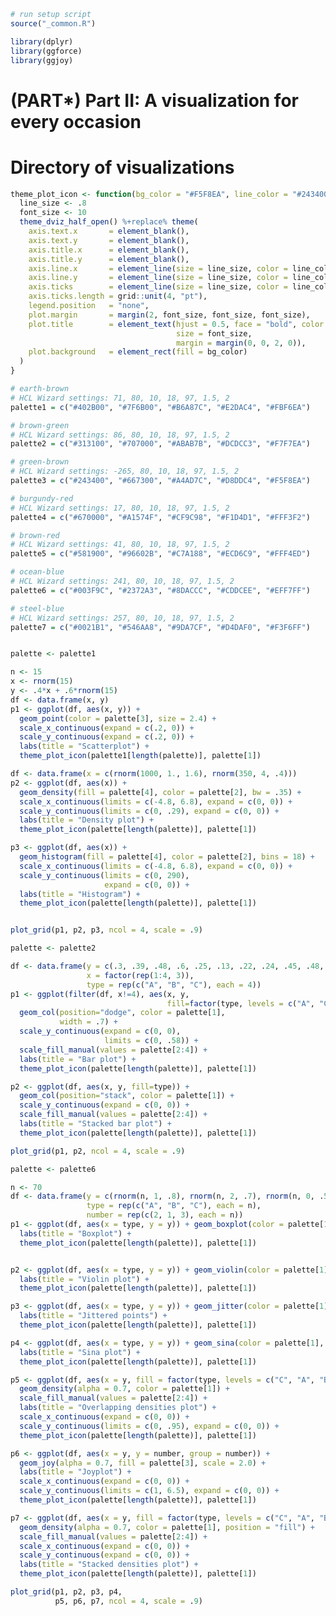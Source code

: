 ```r
# run setup script
source("_common.R")

library(dplyr)
library(ggforce)
library(ggjoy)
```

# (PART\*) Part II: A visualization for every occasion {-}

# Directory of visualizations

```r
theme_plot_icon <- function(bg_color = "#F5F8EA", line_color = "#243400") {
  line_size <- .8
  font_size <- 10
  theme_dviz_half_open() %+replace% theme(
    axis.text.x       = element_blank(),
    axis.text.y       = element_blank(),
    axis.title.x      = element_blank(),
    axis.title.y      = element_blank(),
    axis.line.x       = element_line(size = line_size, color = line_color),
    axis.line.y       = element_line(size = line_size, color = line_color),
    axis.ticks        = element_line(size = line_size, color = line_color),
    axis.ticks.length = grid::unit(4, "pt"),
    legend.position   = "none",
    plot.margin       = margin(2, font_size, font_size, font_size),
    plot.title        = element_text(hjust = 0.5, face = "bold", color = line_color,
                                     size = font_size,
                                     margin = margin(0, 0, 2, 0)),
    plot.background   = element_rect(fill = bg_color)
  )
}

# earth-brown
# HCL Wizard settings: 71, 80, 10, 18, 97, 1.5, 2
palette1 = c("#402B00", "#7F6B00", "#B6A87C", "#E2DAC4", "#FBF6EA")

# brown-green
# HCL Wizard settings: 86, 80, 10, 18, 97, 1.5, 2
palette2 = c("#313100", "#707000", "#ABAB7B", "#DCDCC3", "#F7F7EA")

# green-brown
# HCL Wizard settings: -265, 80, 10, 18, 97, 1.5, 2
palette3 = c("#243400", "#667300", "#A4AD7C", "#D8DDC4", "#F5F8EA")

# burgundy-red
# HCL Wizard settings: 17, 80, 10, 18, 97, 1.5, 2
palette4 = c("#670000", "#A1574F", "#CF9C98", "#F1D4D1", "#FFF3F2")

# brown-red
# HCL Wizard settings: 41, 80, 10, 18, 97, 1.5, 2
palette5 = c("#581900", "#96602B", "#C7A188", "#ECD6C9", "#FFF4ED")

# ocean-blue
# HCL Wizard settings: 241, 80, 10, 18, 97, 1.5, 2
palette6 = c("#003F9C", "#2372A3", "#8DACCC", "#CDDCEE", "#EFF7FF")

# steel-blue
# HCL Wizard settings: 257, 80, 10, 18, 97, 1.5, 2
palette7 = c("#0021B1", "#546AA8", "#9DA7CF", "#D4DAF0", "#F3F6FF")


palette <- palette1

n <- 15
x <- rnorm(15)
y <- .4*x + .6*rnorm(15)
df <- data.frame(x, y)
p1 <- ggplot(df, aes(x, y)) + 
  geom_point(color = palette[3], size = 2.4) + 
  scale_x_continuous(expand = c(.2, 0)) +
  scale_y_continuous(expand = c(.2, 0)) +
  labs(title = "Scatterplot") +
  theme_plot_icon(palette1[length(palette)], palette[1])

df <- data.frame(x = c(rnorm(1000, 1., 1.6), rnorm(350, 4, .4)))
p2 <- ggplot(df, aes(x)) +
  geom_density(fill = palette[4], color = palette[2], bw = .35) +
  scale_x_continuous(limits = c(-4.8, 6.8), expand = c(0, 0)) +
  scale_y_continuous(limits = c(0, .29), expand = c(0, 0)) +
  labs(title = "Density plot") +
  theme_plot_icon(palette[length(palette)], palette[1])

p3 <- ggplot(df, aes(x)) +
  geom_histogram(fill = palette[4], color = palette[2], bins = 18) +
  scale_x_continuous(limits = c(-4.8, 6.8), expand = c(0, 0)) +
  scale_y_continuous(limits = c(0, 290), 
                     expand = c(0, 0)) +
  labs(title = "Histogram") +
  theme_plot_icon(palette[length(palette)], palette[1])


plot_grid(p1, p2, p3, ncol = 4, scale = .9)
```

```r
palette <- palette2

df <- data.frame(y = c(.3, .39, .48, .6, .25, .13, .22, .24, .45, .48, .3, .16),
                 x = factor(rep(1:4, 3)),
                 type = rep(c("A", "B", "C"), each = 4))
p1 <- ggplot(filter(df, x!=4), aes(x, y,
                                   fill=factor(type, levels = c("A", "C", "B")))) + 
  geom_col(position="dodge", color = palette[1],
           width = .7) +
  scale_y_continuous(expand = c(0, 0),
                     limits = c(0, .58)) +
  scale_fill_manual(values = palette[2:4]) +
  labs(title = "Bar plot") +
  theme_plot_icon(palette[length(palette)], palette[1])

p2 <- ggplot(df, aes(x, y, fill=type)) + 
  geom_col(position="stack", color = palette[1]) +
  scale_y_continuous(expand = c(0, 0)) +
  scale_fill_manual(values = palette[2:4]) +
  labs(title = "Stacked bar plot") +
  theme_plot_icon(palette[length(palette)], palette[1])

plot_grid(p1, p2, ncol = 4, scale = .9)
```

```r
palette <- palette6

n <- 70
df <- data.frame(y = c(rnorm(n, 1, .8), rnorm(n, 2, .7), rnorm(n, 0, .5)),
                 type = rep(c("A", "B", "C"), each = n),
                 number = rep(c(2, 1, 3), each = n))
p1 <- ggplot(df, aes(x = type, y = y)) + geom_boxplot(color = palette[1], fill = palette[4]) +
  labs(title = "Boxplot") +
  theme_plot_icon(palette[length(palette)], palette[1])


p2 <- ggplot(df, aes(x = type, y = y)) + geom_violin(color = palette[1], fill = palette[4]) +
  labs(title = "Violin plot") +
  theme_plot_icon(palette[length(palette)], palette[1])

p3 <- ggplot(df, aes(x = type, y = y)) + geom_jitter(color = palette[1], width = 0.3, size = .8) +
  labs(title = "Jittered points") +
  theme_plot_icon(palette[length(palette)], palette[1])

p4 <- ggplot(df, aes(x = type, y = y)) + geom_sina(color = palette[1], size = 0.8) +
  labs(title = "Sina plot") +
  theme_plot_icon(palette[length(palette)], palette[1])

p5 <- ggplot(df, aes(x = y, fill = factor(type, levels = c("C", "A", "B")))) + 
  geom_density(alpha = 0.7, color = palette[1]) +
  scale_fill_manual(values = palette[2:4]) +
  labs(title = "Overlapping densities plot") +
  scale_x_continuous(expand = c(0, 0)) +
  scale_y_continuous(limits = c(0, .95), expand = c(0, 0)) +
  theme_plot_icon(palette[length(palette)], palette[1])

p6 <- ggplot(df, aes(x = y, y = number, group = number)) + 
  geom_joy(alpha = 0.7, fill = palette[3], scale = 2.0) +
  labs(title = "Joyplot") +
  scale_x_continuous(expand = c(0, 0)) +
  scale_y_continuous(limits = c(1, 6.5), expand = c(0, 0)) +
  theme_plot_icon(palette[length(palette)], palette[1])

p7 <- ggplot(df, aes(x = y, fill = factor(type, levels = c("C", "A", "B")))) + 
  geom_density(alpha = 0.7, color = palette[1], position = "fill") +
  scale_fill_manual(values = palette[2:4]) +
  scale_x_continuous(expand = c(0, 0)) +
  scale_y_continuous(expand = c(0, 0)) +
  labs(title = "Stacked densities plot") +
  theme_plot_icon(palette[length(palette)], palette[1])

plot_grid(p1, p2, p3, p4, 
          p5, p6, p7, ncol = 4, scale = .9)
```
